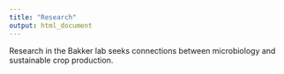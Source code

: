 ```yaml
---
title: "Research"
output: html_document
---
```


Research in the Bakker lab seeks connections between microbiology and sustainable crop production.